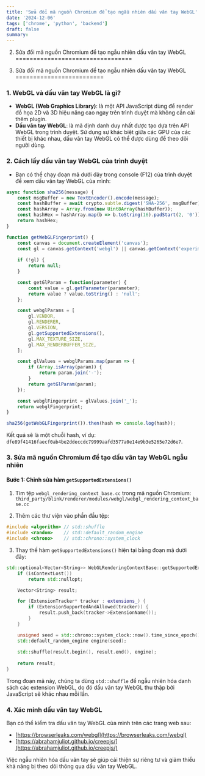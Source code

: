 ```yaml
---
title: 'Sửa đổi mã nguồn Chromium để tạo ngẫu nhiên dấu vân tay WebGL'
date: '2024-12-06'
tags: ['chrome', 'python', 'backend']
draft: false
summary: 
---
```

002. Sửa đổi mã nguồn Chromium để tạo ngẫu nhiên dấu vân tay WebGL
=================================

003. Sửa đổi mã nguồn Chromium để tạo ngẫu nhiên dấu vân tay WebGL
=========================

### 1. WebGL và dấu vân tay WebGL là gì?

* **WebGL (Web Graphics Library)**: là một API JavaScript dùng để render đồ họa 2D và 3D hiệu năng cao ngay trên trình duyệt mà không cần cài thêm plugin.
* **Dấu vân tay WebGL**: là mã định danh duy nhất được tạo dựa trên API WebGL trong trình duyệt. Sử dụng sự khác biệt giữa các GPU của các thiết bị khác nhau, dấu vân tay WebGL có thể được dùng để theo dõi người dùng.

### 2. Cách lấy dấu vân tay WebGL của trình duyệt

* Bạn có thể chạy đoạn mã dưới đây trong console (F12) của trình duyệt để xem dấu vân tay WebGL của mình:

```javascript
async function sha256(message) {
    const msgBuffer = new TextEncoder().encode(message);
    const hashBuffer = await crypto.subtle.digest('SHA-256', msgBuffer);
    const hashArray = Array.from(new Uint8Array(hashBuffer));
    const hashHex = hashArray.map(b => b.toString(16).padStart(2, '0')).join('');
    return hashHex;
}

function getWebGLFingerprint() {
    const canvas = document.createElement('canvas');
    const gl = canvas.getContext('webgl') || canvas.getContext('experimental-webgl');
    
    if (!gl) {
        return null;
    }

    const getGlParam = function(parameter) {
        const value = gl.getParameter(parameter);
        return value ? value.toString() : 'null';
    };

    const webglParams = [
        gl.VENDOR, 
        gl.RENDERER, 
        gl.VERSION, 
        gl.getSupportedExtensions(), 
        gl.MAX_TEXTURE_SIZE, 
        gl.MAX_RENDERBUFFER_SIZE,
    ];

    const glValues = webglParams.map(param => {
        if (Array.isArray(param)) {
            return param.join('-');
        }
        return getGlParam(param);
    });

    const webglFingerprint = glValues.join('_');
    return webglFingerprint;
}

sha256(getWebGLFingerprint()).then(hash => console.log(hash));
```

Kết quả sẽ là một chuỗi hash, ví dụ: `dfe89f41416faecf0ab4be2ddeccdc79999aafd3577a0e14e9b3e5265e72d6e7`.

### 3. Sửa mã nguồn Chromium để tạo dấu vân tay WebGL ngẫu nhiên

#### Bước 1: Chỉnh sửa hàm `getSupportedExtensions()`
1. Tìm tệp `webgl_rendering_context_base.cc` trong mã nguồn Chromium:  
   `third_party/blink/renderer/modules/webgl/webgl_rendering_context_base.cc`

2. Thêm các thư viện vào phần đầu tệp:

```cpp
#include <algorithm> // std::shuffle
#include <random>    // std::default_random_engine
#include <chrono>    // std::chrono::system_clock
```

3. Thay thế hàm `getSupportedExtensions()` hiện tại bằng đoạn mã dưới đây:

```cpp
std::optional<Vector<String>> WebGLRenderingContextBase::getSupportedExtensions() {
    if (isContextLost())
        return std::nullopt;

    Vector<String> result;

    for (ExtensionTracker* tracker : extensions_) {
        if (ExtensionSupportedAndAllowed(tracker)) {
            result.push_back(tracker->ExtensionName());
        }
    }

    unsigned seed = std::chrono::system_clock::now().time_since_epoch().count();
    std::default_random_engine engine(seed);
    
    std::shuffle(result.begin(), result.end(), engine);
    
    return result;
}
```

Trong đoạn mã này, chúng ta dùng `std::shuffle` để ngẫu nhiên hóa danh sách các extension WebGL, do đó dấu vân tay WebGL thu thập bởi JavaScript sẽ khác nhau mỗi lần.

### 4. Xác minh dấu vân tay WebGL

Bạn có thể kiểm tra dấu vân tay WebGL của mình trên các trang web sau:

* [https://browserleaks.com/webgl](https://browserleaks.com/webgl)
* [https://abrahamjuliot.github.io/creepjs/](https://abrahamjuliot.github.io/creepjs/)

Việc ngẫu nhiên hóa dấu vân tay sẽ giúp cải thiện sự riêng tư và giảm thiểu khả năng bị theo dõi thông qua dấu vân tay WebGL.